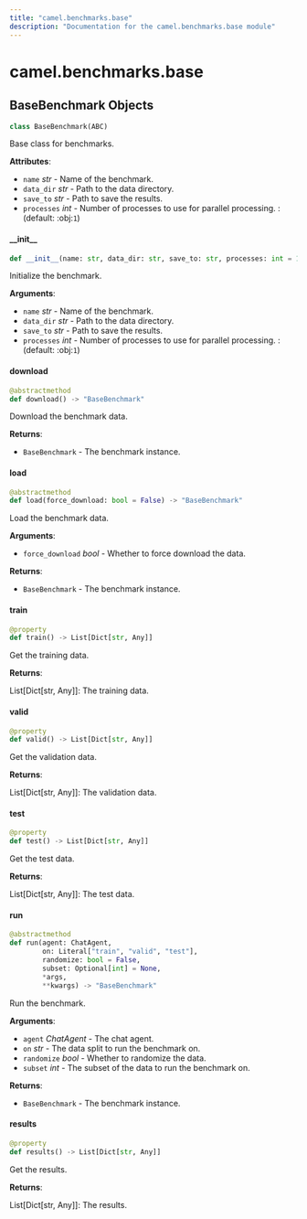 ```yaml
---
title: "camel.benchmarks.base"
description: "Documentation for the camel.benchmarks.base module"
---
```


<a id="camel.benchmarks.base"></a>

# camel.benchmarks.base

<a id="camel.benchmarks.base.BaseBenchmark"></a>

## BaseBenchmark Objects

```python
class BaseBenchmark(ABC)
```

Base class for benchmarks.

**Attributes**:

- `name` _str_ - Name of the benchmark.
- `data_dir` _str_ - Path to the data directory.
- `save_to` _str_ - Path to save the results.
- `processes` _int_ - Number of processes to use for parallel
  processing. :(default: :obj:`1`)

<a id="camel.benchmarks.base.BaseBenchmark.__init__"></a>

#### \_\_init\_\_

```python
def __init__(name: str, data_dir: str, save_to: str, processes: int = 1)
```

Initialize the benchmark.

**Arguments**:

- `name` _str_ - Name of the benchmark.
- `data_dir` _str_ - Path to the data directory.
- `save_to` _str_ - Path to save the results.
- `processes` _int_ - Number of processes to use for parallel
  processing. :(default: :obj:`1`)

<a id="camel.benchmarks.base.BaseBenchmark.download"></a>

#### download

```python
@abstractmethod
def download() -> "BaseBenchmark"
```

Download the benchmark data.

**Returns**:

- `BaseBenchmark` - The benchmark instance.

<a id="camel.benchmarks.base.BaseBenchmark.load"></a>

#### load

```python
@abstractmethod
def load(force_download: bool = False) -> "BaseBenchmark"
```

Load the benchmark data.

**Arguments**:

- `force_download` _bool_ - Whether to force download the data.
  

**Returns**:

- `BaseBenchmark` - The benchmark instance.

<a id="camel.benchmarks.base.BaseBenchmark.train"></a>

#### train

```python
@property
def train() -> List[Dict[str, Any]]
```

Get the training data.

**Returns**:

  List[Dict[str, Any]]: The training data.

<a id="camel.benchmarks.base.BaseBenchmark.valid"></a>

#### valid

```python
@property
def valid() -> List[Dict[str, Any]]
```

Get the validation data.

**Returns**:

  List[Dict[str, Any]]: The validation data.

<a id="camel.benchmarks.base.BaseBenchmark.test"></a>

#### test

```python
@property
def test() -> List[Dict[str, Any]]
```

Get the test data.

**Returns**:

  List[Dict[str, Any]]: The test data.

<a id="camel.benchmarks.base.BaseBenchmark.run"></a>

#### run

```python
@abstractmethod
def run(agent: ChatAgent,
        on: Literal["train", "valid", "test"],
        randomize: bool = False,
        subset: Optional[int] = None,
        *args,
        **kwargs) -> "BaseBenchmark"
```

Run the benchmark.

**Arguments**:

- `agent` _ChatAgent_ - The chat agent.
- `on` _str_ - The data split to run the benchmark on.
- `randomize` _bool_ - Whether to randomize the data.
- `subset` _int_ - The subset of the data to run the benchmark on.
  

**Returns**:

- `BaseBenchmark` - The benchmark instance.

<a id="camel.benchmarks.base.BaseBenchmark.results"></a>

#### results

```python
@property
def results() -> List[Dict[str, Any]]
```

Get the results.

**Returns**:

  List[Dict[str, Any]]: The results.

